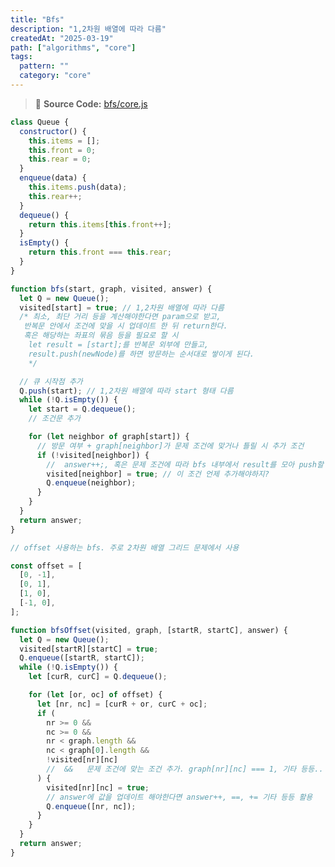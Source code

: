 ```yaml
---
title: "Bfs"
description: "1,2차원 배열에 따라 다름"
createdAt: "2025-03-19"
path: ["algorithms", "core"]
tags:
  pattern: ""
  category: "core"
---
```


> 📌 **Source Code:** [bfs/core.js](https://github.com/0teklee/pattern-recognition/tree/main/site/content/algorithms/bfs/core.js)

```js
class Queue {
  constructor() {
    this.items = [];
    this.front = 0;
    this.rear = 0;
  }
  enqueue(data) {
    this.items.push(data);
    this.rear++;
  }
  dequeue() {
    return this.items[this.front++];
  }
  isEmpty() {
    return this.front === this.rear;
  }
}

function bfs(start, graph, visited, answer) {
  let Q = new Queue();
  visited[start] = true; // 1,2차원 배열에 따라 다름
  /* 최소, 최단 거리 등을 계산해야한다면 param으로 받고,
   반복문 안에서 조건에 맞을 시 업데이트 한 뒤 return한다.
   혹은 해당하는 좌표의 묶음 등을 필요로 할 시
    let result = [start];를 반복문 외부에 만들고,
    result.push(newNode)를 하면 방문하는 순서대로 쌓이게 된다.
    */

  // 큐 시작점 추가
  Q.push(start); // 1,2차원 배열에 따라 start 형태 다름
  while (!Q.isEmpty()) {
    let start = Q.dequeue();
    // 조건문 추가

    for (let neighbor of graph[start]) {
      // 방문 여부 + graph[neighbor]가 문제 조건에 맞거나 틀릴 시 추가 조건
      if (!visited[neighbor]) {
        //  answer++;, 혹은 문제 조건에 따라 bfs 내부에서 result를 모아 push할 수 도 있음.
        visited[neighbor] = true; // 이 조건 언제 추가해야하지?
        Q.enqueue(neighbor);
      }
    }
  }
  return answer;
}

// offset 사용하는 bfs. 주로 2차원 배열 그리드 문제에서 사용

const offset = [
  [0, -1],
  [0, 1],
  [1, 0],
  [-1, 0],
];

function bfsOffset(visited, graph, [startR, startC], answer) {
  let Q = new Queue();
  visited[startR][startC] = true;
  Q.enqueue([startR, startC]);
  while (!Q.isEmpty()) {
    let [curR, curC] = Q.dequeue();

    for (let [or, oc] of offset) {
      let [nr, nc] = [curR + or, curC + oc];
      if (
        nr >= 0 &&
        nc >= 0 &&
        nr < graph.length &&
        nc < graph[0].length &&
        !visited[nr][nc]
        //  &&   문제 조건에 맞는 조건 추가. graph[nr][nc] === 1, 기타 등등..
      ) {
        visited[nr][nc] = true;
        // answer에 값을 업데이트 해야한다면 answer++, ==, += 기타 등등 활용
        Q.enqueue([nr, nc]);
      }
    }
  }
  return answer;
}
```
